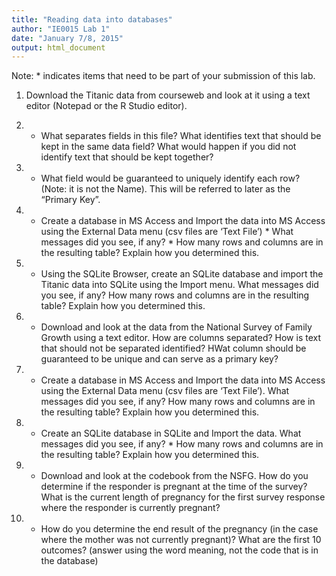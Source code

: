 ```yaml
---
title: "Reading data into databases"
author: "IE0015 Lab 1"
date: "January 7/8, 2015"
output: html_document
---
```


Note: * indicates items that need to be part of your submission of this lab.

1.  Download the Titanic data from courseweb and look at it using a text editor (Notepad or the R Studio editor).

2.  * What separates fields in this file?  What identifies text that should be kept in the same data field?  What would happen if you did not identify text that should be kept together?

3.  * What field would be guaranteed to uniquely identify each row? (Note: it is not the Name).  This will be referred to later as the "Primary Key".

4.  * Create a database in MS Access and Import the data into MS Access using the External Data menu (csv files are 'Text File')  *  What messages did you see, if any? * How many rows and columns are in the resulting table?  Explain how you determined this.

5.  *  Using the SQLite Browser, create an SQLite database and import the Titanic data into SQLite using the Import menu.   What messages did you see, if any?  How many rows and columns are in the resulting table?  Explain how you determined this.

6.  * Download and look at the data from the National Survey of Family Growth using a text editor.  How are columns separated?  How is text that should not be separated identified? HWat column should be guaranteed to be unique and can serve as a primary key?

7.  * Create a database in MS Access and Import the data into MS Access using the External Data menu (csv files are 'Text File').  What messages did you see, if any? How many rows and columns are in the resulting table?  Explain how you determined this.

8.  *  Create an SQLite database in SQLite and Import the data. What messages did you see, if any? * How many rows and columns are in the resulting table?  Explain how you determined this.

9.  * Download and look at the codebook from the NSFG.  How do you determine if the responder is pregnant at the time of the survey?  What is the current length of pregnancy for the first survey response where the responder is currently pregnant?

10.  * How do you determine the end result of the pregnancy (in the case where the mother was not currently pregnant)?  What are the first 10 outcomes? (answer using the word meaning, not the code that is in the database)
